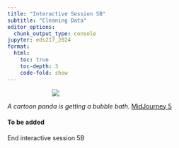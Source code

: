 ```yaml
---
title: "Interactive Session 5B"
subtitle: "Cleaning Data"
editor_options: 
  chunk_output_type: console
jupyter: eds217_2024
format:
  html:
    toc: true
    toc-depth: 3
    code-fold: show
---
```



::: {style="width: 60%; margin: auto;"}
![](images/cleaning.png)
:::

:::{.gray-text .center-text}
*A cartoon panda is getting a bubble bath.* [MidJourney 5](https://www.midjourney.com/jobs/2a08bcac-24e3-4c73-ad14-4733c1ffd363?index=0)
:::


#### To be added

::: {.center-text .body-text-xl .teal-text}
End interactive session 5B
:::
